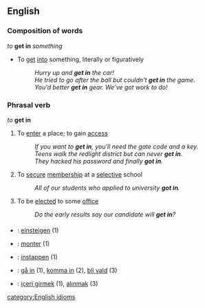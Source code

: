 ==English==
===Composition of words===
''to'' '''get in''' ''something''
*To [[get]] [[into]] something, literally or figuratively
*:''Hurry up and '''get in''' the car!''
*:''He tried to go after the ball but couldn't '''get in''' the game.''
*:''You'd better '''get in''' gear. We've got work to do!''

===Phrasal verb===
''to'' '''get in'''
#To [[enter]] a place; to gain [[access]]
#:''If you want to '''get in''', you'll need the gate code and a key.''
#:''Teens walk the redlight district but can never '''get in'''.''
#:''They hacked his password and finally '''got in'''.''
#To [[secure]] [[membership]] at a [[selective]] school
#:''All of our students who applied to university '''got in'''.''
#To be [[elected]] to some [[office]]
#:''Do the early results say our candidate will '''get in'''?''

===={{trans}}====
*{{de}}: [[einsteigen]] (1)
*{{fr}}: [[monter]] (1)
*{{nl}}: [[instappen]] (1)
*{{sv}}: [[gå in]]  (1), [[komma in]] (2), [[bli vald]] (3)
*{{tr}}: [[içeri girmek]]  (1), [[alınmak]] (3)

[[category:English idioms]]